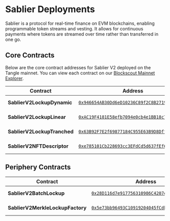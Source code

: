 # Sablier Deployments

Sablier is a protocol for real-time finance on EVM blockchains, enabling programmable token streams and vesting. It allows for continuous payments where tokens are streamed over time rather than transferred in one go.

## Core Contracts

Below are the core contract addresses for Sablier V2 deployed on the Tangle mainnet. You can view each contract on our [Blockscout Mainnet Explorer](https://explorer.tangle.tools/).

| Contract                    | Address                                                                                                                          | Version                                                                             |
| --------------------------- | -------------------------------------------------------------------------------------------------------------------------------- | ----------------------------------------------------------------------------------- |
| **SablierV2LockupDynamic**  | [`0x946654AB30Dd6eD10236C89f2C8B2719df653691`](https://explorer.tangle.tools/address/0x946654AB30Dd6eD10236C89f2C8B2719df653691) | [core-v1.2.0](https://github.com/sablier-labs/v2-deployments/tree/main/core/v1.2.0) |
| **SablierV2LockupLinear**   | [`0xAC19F4181E58efb7094e0cb4e1BB18c79F6AAdf4`](https://explorer.tangle.tools/address/0xAC19F4181E58efb7094e0cb4e1BB18c79F6AAdf4) | [core-v1.2.0](https://github.com/sablier-labs/v2-deployments/tree/main/core/v1.2.0) |
| **SablierV2LockupTranched** | [`0x63B92F7E2f69877184C955E63B9D8Dff55e52e14`](https://explorer.tangle.tools/address/0x63B92F7E2f69877184C955E63B9D8Dff55e52e14) | [core-v1.2.0](https://github.com/sablier-labs/v2-deployments/tree/main/core/v1.2.0) |
| **SablierV2NFTDescriptor**  | [`0xe785101Cb228693cc3EFdCd5d637fEf6A6Ff7259`](https://explorer.tangle.tools/address/0xe785101Cb228693cc3EFdCd5d637fEf6A6Ff7259) | [core-v1.2.0](https://github.com/sablier-labs/v2-deployments/tree/main/core/v1.2.0) |

## Periphery Contracts

| Contract                         | Address                                                                                                                          | Version                                                                                           |
| -------------------------------- | -------------------------------------------------------------------------------------------------------------------------------- | ------------------------------------------------------------------------------------------------- |
| **SablierV2BatchLockup**         | [`0x28D116d7e917756310986C4207eA54183fcba06A`](https://explorer.tangle.tools/address/0x28D116d7e917756310986C4207eA54183fcba06A) | [periphery-v1.2.0](https://github.com/sablier-labs/deployments/tree/main/lockup/v1.2.0/periphery) |
| **SablierV2MerkleLockupFactory** | [`0x5e73bb96493C10919204045fCdb639D35ad859f8`](https://explorer.tangle.tools/address/0x5e73bb96493C10919204045fCdb639D35ad859f8) | [periphery-v1.2.0](https://github.com/sablier-labs/deployments/tree/main/lockup/v1.2.0/periphery) |
